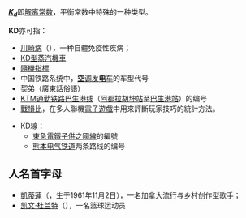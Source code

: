'''[[Kd|<math>K_{d}</math>]]'''即[[解离常数|解离常数]]，平衡常数中特殊的一种类型。

'''KD'''亦可指：
* [[川崎病|川崎病]]（{{lang-en|Kawasaki disease}}），一种自體免疫性疾病；
*[[KD型蒸汽機車|KD型蒸汽機車]]
*[[隨機指標|隨機指標]]
*中国铁路系统中，[[发电车|'''空'''调发'''电'''车]]的车型代号
*契弟（廣東話俗語）
*[[KTM通勤铁路|KTM通勤铁路]][[巴生港线|巴生港线]]（[[阿都拉胡坤站|阿都拉胡坤站]]至[[巴生港站|巴生港站]]）的编号
*[[戰損比|戰損比]]，在多人聯機[[電子遊戲|電子遊戲]]中用來評斷玩家技巧的統計方法。
{{線路名消歧義}}
*KD線：
**[[東急電鐵|東急電鐵]][[子供之國線|子供之國線]]的編號
**[[熊本电气铁道|熊本电气铁道]]两条路线的编号
==人名首字母==
* [[凱蒂蓮|凱蒂蓮]]（{{lang-en|k.d. lang}}，生于1961年11月2日），一名加拿大流行与乡村创作型歌手；
* [[凯文·杜兰特|凯文·杜兰特]]（{{lang-en|Kevin Durant}}），一名篮球运动员

{{disambig|Cat=二字拉丁字母缩写消歧义}}